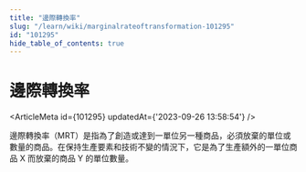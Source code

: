 ```yaml
---
title: "邊際轉換率"
slug: "/learn/wiki/marginalrateoftransformation-101295"
id: "101295"
hide_table_of_contents: true
---
```



# 邊際轉換率

<ArticleMeta id={101295} updatedAt={'2023-09-26 13:58:54'} />
<div className='border-solid border-b border-t-0 my-4 border-[var(--ifm-color-gray-300)]' />

邊際轉換率（MRT）是指為了創造或達到一單位另一種商品，必須放棄的單位或數量的商品。在保持生產要素和技術不變的情況下，它是為了生產額外的一單位商品 X 而放棄的商品 Y 的單位數量。

